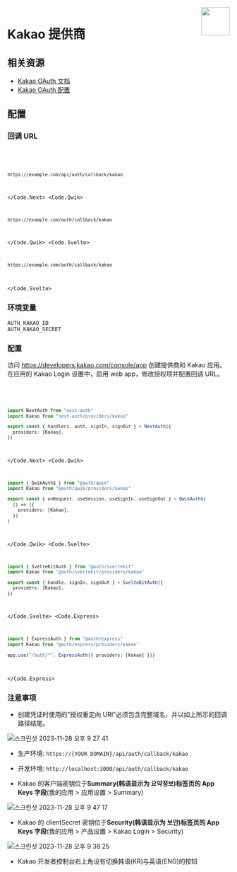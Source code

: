 
<img align="right" src="/img/providers/kakao.svg" height="64" width="64" />

# Kakao 提供商

## 相关资源

- [Kakao OAuth 文档](https://developers.kakao.com/product/kakaoLogin)
- [Kakao OAuth 配置](https://developers.kakao.com/docs/latest/en/kakaologin/common)

## 配置

### 回调 URL

<Code>
  <Code.Next>

```bash
https://example.com/api/auth/callback/kakao
```

  </Code.Next>
  <Code.Qwik>

```bash
https://example.com/auth/callback/kakao
```

  </Code.Qwik>
  <Code.Svelte>

```bash
https://example.com/auth/callback/kakao
```

  </Code.Svelte>
</Code>

### 环境变量

```
AUTH_KAKAO_ID
AUTH_KAKAO_SECRET
```

### 配置

访问 https://developers.kakao.com/console/app 创建提供商和 Kakao 应用。在应用的 Kakao Login 设置中，启用 web app，修改授权项并配置回调 URL。

<Code>
  <Code.Next>

```ts filename="/auth.ts"
import NextAuth from "next-auth"
import Kakao from "next-auth/providers/kakao"

export const { handlers, auth, signIn, signOut } = NextAuth({
  providers: [Kakao],
})
```

  </Code.Next>
  <Code.Qwik>
  
```ts filename="/src/routes/plugin@auth.ts"
import { QwikAuth$ } from "@auth/qwik"
import Kakao from "@auth/qwik/providers/kakao"

export const { onRequest, useSession, useSignIn, useSignOut } = QwikAuth$(
  () => ({
    providers: [Kakao],
  })
)
```

  </Code.Qwik>
  <Code.Svelte>

```ts filename="/src/auth.ts"
import { SvelteKitAuth } from "@auth/sveltekit"
import Kakao from "@auth/sveltekit/providers/kakao"

export const { handle, signIn, signOut } = SvelteKitAuth({
  providers: [Kakao],
})
```

  </Code.Svelte>
  <Code.Express>

```ts filename="/src/app.ts"
import { ExpressAuth } from "@auth/express"
import Kakao from "@auth/express/providers/kakao"

app.use("/auth/*", ExpressAuth({ providers: [Kakao] }))
```

  </Code.Express>
</Code>

### 注意事项

- 创建凭证时使用的"授权重定向 URI"必须包含完整域名，并以如上所示的回调路径结尾。

![스크린샷 2023-11-28 오후 9 27 41](https://github.com/nextauthjs/next-auth/assets/66895208/7d4c2df6-45a6-4937-bb10-4b47c987bff4)

- 生产环境: `https://{YOUR_DOMAIN}/api/auth/callback/kakao`
- 开发环境: `http://localhost:3000/api/auth/callback/kakao`

- Kakao 的客户端密钥位于**Summary(韩语显示为 요약정보)标签页的 App Keys 字段**(我的应用 > 应用设置 > Summary)

![스크린샷 2023-11-28 오후 9 47 17](https://github.com/nextauthjs/next-auth/assets/66895208/a87e5705-26b9-4f83-99d7-6df097a3632c)

- Kakao 的 clientSecret 密钥位于**Security(韩语显示为 보안)标签页的 App Keys 字段**(我的应用 > 产品设置 > Kakao Login > Security)

![스크린샷 2023-11-28 오후 9 38 25](https://github.com/nextauthjs/next-auth/assets/66895208/6a763921-4f70-40f4-a3e1-9abc78276d45)

- Kakao 开发者控制台右上角设有切换韩语(KR)与英语(ENG)的按钮
